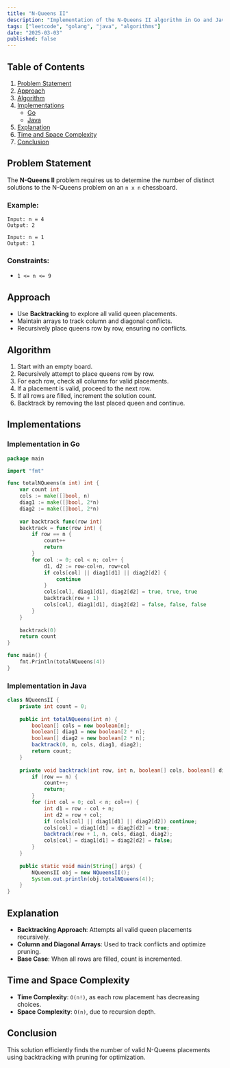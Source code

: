 ```yaml
---
title: "N-Queens II"
description: "Implementation of the N-Queens II algorithm in Go and Java."
tags: ["leetcode", "golang", "java", "algorithms"]
date: "2025-03-03"
published: false
---
```


## Table of Contents

1. [Problem Statement](#problem-statement)
2. [Approach](#approach)
3. [Algorithm](#algorithm)
4. [Implementations](#implementations)
   - [Go](#implementation-in-go)
   - [Java](#implementation-in-java)
5. [Explanation](#explanation)
6. [Time and Space Complexity](#time-and-space-complexity)
7. [Conclusion](#conclusion)

## Problem Statement

The **N-Queens II** problem requires us to determine the number of distinct solutions to the N-Queens problem on an `n x n` chessboard.

### Example:

```
Input: n = 4
Output: 2
```

```
Input: n = 1
Output: 1
```

### Constraints:

- `1 <= n <= 9`

## Approach

- Use **Backtracking** to explore all valid queen placements.
- Maintain arrays to track column and diagonal conflicts.
- Recursively place queens row by row, ensuring no conflicts.

## Algorithm

1. Start with an empty board.
2. Recursively attempt to place queens row by row.
3. For each row, check all columns for valid placements.
4. If a placement is valid, proceed to the next row.
5. If all rows are filled, increment the solution count.
6. Backtrack by removing the last placed queen and continue.

## Implementations

### Implementation in Go

```go
package main

import "fmt"

func totalNQueens(n int) int {
    var count int
    cols := make([]bool, n)
    diag1 := make([]bool, 2*n)
    diag2 := make([]bool, 2*n)
    
    var backtrack func(row int)
    backtrack = func(row int) {
        if row == n {
            count++
            return
        }
        for col := 0; col < n; col++ {
            d1, d2 := row-col+n, row+col
            if cols[col] || diag1[d1] || diag2[d2] {
                continue
            }
            cols[col], diag1[d1], diag2[d2] = true, true, true
            backtrack(row + 1)
            cols[col], diag1[d1], diag2[d2] = false, false, false
        }
    }
    
    backtrack(0)
    return count
}

func main() {
    fmt.Println(totalNQueens(4))
}
```

### Implementation in Java

```java
class NQueensII {
    private int count = 0;
    
    public int totalNQueens(int n) {
        boolean[] cols = new boolean[n];
        boolean[] diag1 = new boolean[2 * n];
        boolean[] diag2 = new boolean[2 * n];
        backtrack(0, n, cols, diag1, diag2);
        return count;
    }
    
    private void backtrack(int row, int n, boolean[] cols, boolean[] diag1, boolean[] diag2) {
        if (row == n) {
            count++;
            return;
        }
        for (int col = 0; col < n; col++) {
            int d1 = row - col + n;
            int d2 = row + col;
            if (cols[col] || diag1[d1] || diag2[d2]) continue;
            cols[col] = diag1[d1] = diag2[d2] = true;
            backtrack(row + 1, n, cols, diag1, diag2);
            cols[col] = diag1[d1] = diag2[d2] = false;
        }
    }
    
    public static void main(String[] args) {
        NQueensII obj = new NQueensII();
        System.out.println(obj.totalNQueens(4));
    }
}
```

## Explanation

- **Backtracking Approach**: Attempts all valid queen placements recursively.
- **Column and Diagonal Arrays**: Used to track conflicts and optimize pruning.
- **Base Case**: When all rows are filled, count is incremented.

## Time and Space Complexity

- **Time Complexity**: `O(n!)`, as each row placement has decreasing choices.
- **Space Complexity**: `O(n)`, due to recursion depth.

## Conclusion

This solution efficiently finds the number of valid N-Queens placements using backtracking with pruning for optimization.
